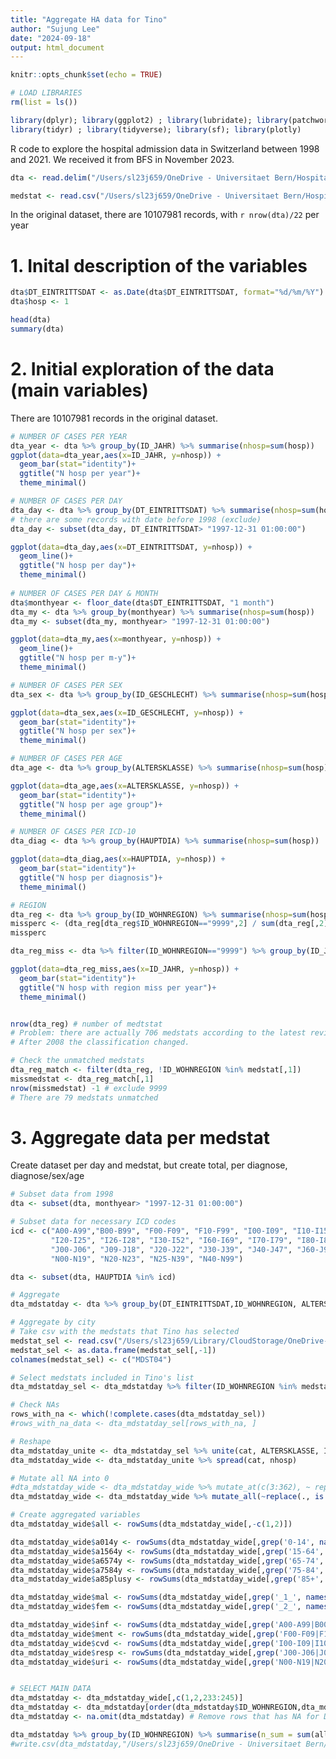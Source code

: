 ```yaml
---
title: "Aggregate HA data for Tino"
author: "Sujung Lee"
date: "2024-09-18"
output: html_document
---
```


```r
knitr::opts_chunk$set(echo = TRUE)
```

```r
# LOAD LIBRARIES
rm(list = ls())

library(dplyr); library(ggplot2) ; library(lubridate); library(patchwork)
library(tidyr) ; library(tidyverse); library(sf); library(plotly)
```

R code to explore the hospital admission data in Switzerland between 1998 and 2021. We received it from BFS in November 2023.

```r
dta <- read.delim("/Users/sl23j659/OneDrive - Universitaet Bern/Hospitalization_CH/Data/BFS_MS_DATEN_DSV230287.DAT", sep="|")

medstat <- read.csv("/Users/sl23j659/OneDrive - Universitaet Bern/Hospitalization_CH/Data/medstat/medstat.csv", header = TRUE)

```

In the original dataset, there are 10107981 records, with `r nrow(dta)/22` per year

# 1. Inital description of the variables
```r
dta$DT_EINTRITTSDAT <- as.Date(dta$DT_EINTRITTSDAT, format="%d/%m/%Y")
dta$hosp <- 1

head(dta)
summary(dta)

```

# 2. Initial exploration of the data (main variables)
There are 10107981 records in the original dataset.
```r
# NUMBER OF CASES PER YEAR
dta_year <- dta %>% group_by(ID_JAHR) %>% summarise(nhosp=sum(hosp))
ggplot(data=dta_year,aes(x=ID_JAHR, y=nhosp)) +
  geom_bar(stat="identity")+
  ggtitle("N hosp per year")+
  theme_minimal()

# NUMBER OF CASES PER DAY
dta_day <- dta %>% group_by(DT_EINTRITTSDAT) %>% summarise(nhosp=sum(hosp))
# there are some records with date before 1998 (exclude)
dta_day <- subset(dta_day, DT_EINTRITTSDAT> "1997-12-31 01:00:00")

ggplot(data=dta_day,aes(x=DT_EINTRITTSDAT, y=nhosp)) +
  geom_line()+
  ggtitle("N hosp per day")+
  theme_minimal()
  
# NUMBER OF CASES PER DAY & MONTH
dta$monthyear <- floor_date(dta$DT_EINTRITTSDAT, "1 month") 
dta_my <- dta %>% group_by(monthyear) %>% summarise(nhosp=sum(hosp))
dta_my <- subset(dta_my, monthyear> "1997-12-31 01:00:00")

ggplot(data=dta_my,aes(x=monthyear, y=nhosp)) +
  geom_line()+
  ggtitle("N hosp per m-y")+
  theme_minimal()

# NUMBER OF CASES PER SEX
dta_sex <- dta %>% group_by(ID_GESCHLECHT) %>% summarise(nhosp=sum(hosp))

ggplot(data=dta_sex,aes(x=ID_GESCHLECHT, y=nhosp)) +
  geom_bar(stat="identity")+
  ggtitle("N hosp per sex")+
  theme_minimal()

# NUMBER OF CASES PER AGE
dta_age <- dta %>% group_by(ALTERSKLASSE) %>% summarise(nhosp=sum(hosp))

ggplot(data=dta_age,aes(x=ALTERSKLASSE, y=nhosp)) +
  geom_bar(stat="identity")+
  ggtitle("N hosp per age group")+
  theme_minimal()

# NUMBER OF CASES PER ICD-10
dta_diag <- dta %>% group_by(HAUPTDIA) %>% summarise(nhosp=sum(hosp))

ggplot(data=dta_diag,aes(x=HAUPTDIA, y=nhosp)) +
  geom_bar(stat="identity")+
  ggtitle("N hosp per diagnosis")+
  theme_minimal()

# REGION
dta_reg <- dta %>% group_by(ID_WOHNREGION) %>% summarise(nhosp=sum(hosp))
missperc <- (dta_reg[dta_reg$ID_WOHNREGION=="9999",2] / sum(dta_reg[,2]))*100
missperc

dta_reg_miss <- dta %>% filter(ID_WOHNREGION=="9999") %>% group_by(ID_JAHR) %>% summarise(nhosp=sum(hosp))

ggplot(data=dta_reg_miss,aes(x=ID_JAHR, y=nhosp)) +
  geom_bar(stat="identity")+
  ggtitle("N hosp with region miss per year")+
  theme_minimal()


nrow(dta_reg) # number of medtstat
# Problem: there are actually 706 medstats according to the latest revision. 
# After 2008 the classification changed.

# Check the unmatched medstats
dta_reg_match <- filter(dta_reg, !ID_WOHNREGION %in% medstat[,1])
missmedstat <- dta_reg_match[,1]
nrow(missmedstat) -1 # exclude 9999
# There are 79 medstats unmatched
```

# 3. Aggregate data per medstat
Create dataset per day and medstat, but create total, per diagnose, diagnose/sex/age
```r
# Subset data from 1998
dta <- subset(dta, monthyear> "1997-12-31 01:00:00")

# Subset data for necessary ICD codes
icd <- c("A00-A99","B00-B99", "F00-F09", "F10-F99", "I00-I09", "I10-I15", 
         "I20-I25", "I26-I28", "I30-I52", "I60-I69", "I70-I79", "I80-I89", "I95-I99",
         "J00-J06", "J09-J18", "J20-J22", "J30-J39", "J40-J47", "J60-J99",
         "N00-N19", "N20-N23", "N25-N39", "N40-N99")

dta <- subset(dta, HAUPTDIA %in% icd)

# Aggregate
dta_mdstatday <- dta %>% group_by(DT_EINTRITTSDAT,ID_WOHNREGION, ALTERSKLASSE,ID_GESCHLECHT,HAUPTDIA) %>% summarise(nhosp=sum(hosp))

# Aggregate by city
# Take csv with the medstats that Tino has selected 
medstat_sel <- read.csv("/Users/sl23j659/Library/CloudStorage/OneDrive-UniversitaetBern/Master_supervision/Tino/ID_selected_MetRegions.csv")
medstat_sel <- as.data.frame(medstat_sel[,-1])
colnames(medstat_sel) <- c("MDST04")

# Select medstats included in Tino's list
dta_mdstatday_sel <- dta_mdstatday %>% filter(ID_WOHNREGION %in% medstat_sel$MDST04)

# Check NAs
rows_with_na <- which(!complete.cases(dta_mdstatday_sel))
#rows_with_na_data <- dta_mdstatday_sel[rows_with_na, ]
```

```r
# Reshape
dta_mdstatday_unite <- dta_mdstatday_sel %>% unite(cat, ALTERSKLASSE, ID_GESCHLECHT, HAUPTDIA, sep = "_")
dta_mdstatday_wide <- dta_mdstatday_unite %>% spread(cat, nhosp)

# Mutate all NA into 0
#dta_mdstatday_wide <- dta_mdstatday_wide %>% mutate_at(c(3:362), ~ replace_na(., 0))
dta_mdstatday_wide <- dta_mdstatday_wide %>% mutate_all(~replace(., is.na(.), 0))

# Create aggregated variables
dta_mdstatday_wide$all <- rowSums(dta_mdstatday_wide[,-c(1,2)])

dta_mdstatday_wide$a014y <- rowSums(dta_mdstatday_wide[,grep('0-14', names(dta_mdstatday_wide))])
dta_mdstatday_wide$a1564y <- rowSums(dta_mdstatday_wide[,grep('15-64', names(dta_mdstatday_wide))])
dta_mdstatday_wide$a6574y <- rowSums(dta_mdstatday_wide[,grep('65-74', names(dta_mdstatday_wide))])
dta_mdstatday_wide$a7584y <- rowSums(dta_mdstatday_wide[,grep('75-84', names(dta_mdstatday_wide))])
dta_mdstatday_wide$a85plusy <- rowSums(dta_mdstatday_wide[,grep('85+', names(dta_mdstatday_wide))])

dta_mdstatday_wide$mal <- rowSums(dta_mdstatday_wide[,grep('_1_', names(dta_mdstatday_wide))])
dta_mdstatday_wide$fem <- rowSums(dta_mdstatday_wide[,grep('_2_', names(dta_mdstatday_wide))])

dta_mdstatday_wide$inf <- rowSums(dta_mdstatday_wide[,grep('A00-A99|B00-B99', names(dta_mdstatday_wide))])
dta_mdstatday_wide$ment <- rowSums(dta_mdstatday_wide[,grep('F00-F09|F10-F99', names(dta_mdstatday_wide))])
dta_mdstatday_wide$cvd <- rowSums(dta_mdstatday_wide[,grep('I00-I09|I10-I15|I20-I25|I26-I28|I30-I52|I60-I69|I70-I79|I80-I89|I95-I99', names(dta_mdstatday_wide))])
dta_mdstatday_wide$resp <- rowSums(dta_mdstatday_wide[,grep('J00-J06|J09-J18|J20-J22|J30-J39|J40-J47|J60-J99', names(dta_mdstatday_wide))])
dta_mdstatday_wide$uri <- rowSums(dta_mdstatday_wide[,grep('N00-N19|N20-N23|N25-N39|N40-N99', names(dta_mdstatday_wide))])


# SELECT MAIN DATA
dta_mdstatday <- dta_mdstatday_wide[,c(1,2,233:245)]
dta_mdstatday <- dta_mdstatday[order(dta_mdstatday$ID_WOHNREGION,dta_mdstatday$DT_EINTRITTSDAT),]
dta_mdstatday <- na.omit(dta_mdstatday) # Remove rows that has NA for DT_EINTRITTSDAT 

dta_mdstatday %>% group_by(ID_WOHNREGION) %>% summarise(n_sum = sum(all))
#write.csv(dta_mdstatday,"/Users/sl23j659/OneDrive - Universitaet Bern/Hospitalization_CH/Data/MEDSTAT/dta_ha_tino.csv")
```
